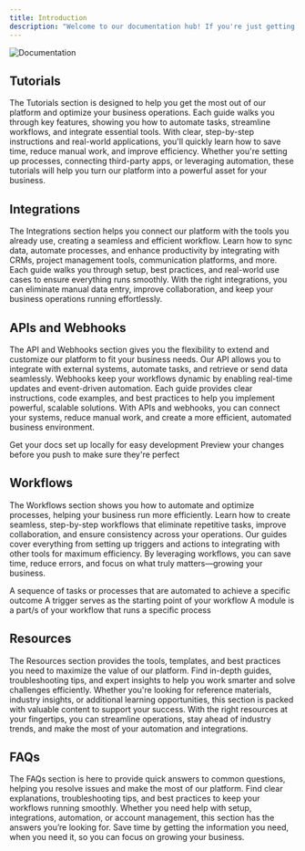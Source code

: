 ```yaml
---
title: Introduction
description: "Welcome to our documentation hub! If you're just getting started or diving into advanced features, this is your go-to resource for everything you need to make the most of our platform. We’ve put together step-by-step tutorials, integration guides, API and webhook documentation, and workflow best practices to help you work smarter, not harder. Our goal is to make complex processes simple and intuitive, so you can focus on what really matters—getting things done efficiently. If you ever need help, check out our resources and FAQs, or reach out to our support team. Let’s build something great together!"
---
```


<img alt="Documentation" classname="block" src="/images/help-center-banner.png" />

## Tutorials

The Tutorials section is designed to help you get the most out of our platform and optimize your business operations. Each guide walks you through key features, showing you how to automate tasks, streamline workflows, and integrate essential tools. With clear, step-by-step instructions and real-world applications, you'll quickly learn how to save time, reduce manual work, and improve efficiency. Whether you're setting up processes, connecting third-party apps, or leveraging automation, these tutorials will help you turn our platform into a powerful asset for your business.

<CardGroup cols={3}>
  <Card title="How to create a company?" icon="building" href="/tutorials/how-to-create-company" />

  <Card title="How to create a client record?" icon="user-tie" href="/tutorials/how-to-create-client-record" />

  <Card title="How to create a personnel record?" icon="user-plus" href="/tutorials/how-to-create-personnel-record" />
</CardGroup>

## Integrations

The Integrations section helps you connect our platform with the tools you already use, creating a seamless and efficient workflow. Learn how to sync data, automate processes, and enhance productivity by integrating with CRMs, project management tools, communication platforms, and more. Each guide walks you through setup, best practices, and real-world use cases to ensure everything runs smoothly. With the right integrations, you can eliminate manual data entry, improve collaboration, and keep your business operations running effortlessly.

<CardGroup cols={3}>
  <Card title="What is an Integration" icon="vector-square" href="/integrations" />

  <Card title="Slack" icon="slack" href="/integrations/slack" />

  <Card title="Discord" icon="discord" href="/integrations/discord" />
</CardGroup>

## APIs and Webhooks

The API and Webhooks section gives you the flexibility to extend and customize our platform to fit your business needs. Our API allows you to integrate with external systems, automate tasks, and retrieve or send data seamlessly. Webhooks keep your workflows dynamic by enabling real-time updates and event-driven automation. Each guide provides clear instructions, code examples, and best practices to help you implement powerful, scalable solutions. With APIs and webhooks, you can connect your systems, reduce manual work, and create a more efficient, automated business environment.

<CardGroup cols={2}>
  <Card title="API Token" icon="key" href="/apiv1/api-token">
    Get your docs set up locally for easy development
  </Card>

  <Card title="Authentication" icon="lock" href="/apiv1/auth">
    Preview your changes before you push to make sure they're perfect
  </Card>
</CardGroup>

## Workflows

The Workflows section shows you how to automate and optimize processes, helping your business run more efficiently. Learn how to create seamless, step-by-step workflows that eliminate repetitive tasks, improve collaboration, and ensure consistency across your operations. Our guides cover everything from setting up triggers and actions to integrating with other tools for maximum efficiency. By leveraging workflows, you can save time, reduce errors, and focus on what truly matters—growing your business.

<CardGroup cols={3}>
  <Card title="Workflow" icon="chart-diagram" href="/workflows#what-is-a-workflow">
    A sequence of tasks or processes that are automated to achieve a specific outcome
  </Card>

  <Card title="Triggers" icon="play" href="/tutorials/what-is-a-trigger">
    A trigger serves as the starting point of your workflow
  </Card>

  <Card title="Modules" icon="box-open" href="/tutorials/what-is-a-module">
    A module is a part/s of your workflow that runs a specific process
  </Card>
</CardGroup>

## Resources

The Resources section provides the tools, templates, and best practices you need to maximize the value of our platform. Find in-depth guides, troubleshooting tips, and expert insights to help you work smarter and solve challenges efficiently. Whether you're looking for reference materials, industry insights, or additional learning opportunities, this section is packed with valuable content to support your success. With the right resources at your fingertips, you can streamline operations, stay ahead of industry trends, and make the most of your automation and integrations.

## FAQs

The FAQs section is here to provide quick answers to common questions, helping you resolve issues and make the most of our platform. Find clear explanations, troubleshooting tips, and best practices to keep your workflows running smoothly. Whether you need help with setup, integrations, automation, or account management, this section has the answers you’re looking for. Save time by getting the information you need, when you need it, so you can focus on growing your business.